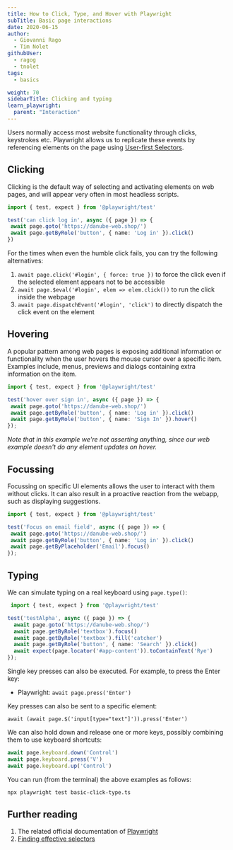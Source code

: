 ```yaml
---
title: How to Click, Type, and Hover with Playwright
subTitle: Basic page interactions
date: 2020-06-15
author:
  - Giovanni Rago
  - Tim Nolet
githubUser:
  - ragog
  - tnolet
tags:
  - basics

weight: 70
sidebarTitle: Clicking and typing
learn_playwright:
  parent: "Interaction"
---
```


Users normally access most website functionality through clicks, keystrokes etc. Playwright allows us to replicate these events by referencing elements on the page using [User-first Selectors](https://www.checklyhq.com/blog/playwright-user-first-selectors/).



## Clicking

Clicking is the default way of selecting and activating elements on web pages, and will appear very often in most headless scripts.

 ```ts {title="basic-click.spec.ts"}
import { test, expect } from '@playwright/test'

test('can click log in', async ({ page }) => {
  await page.goto('https://danube-web.shop/')
  await page.getByRole('button', { name: 'Log in' }).click()
})
 ```


For the times when even the humble click fails, you can try the following alternatives:
1. `await page.click('#login', { force: true })` to force the click even if the selected element appears not to be accessible
2. `await page.$eval('#login', elem => elem.click())` to run the click inside the webpage
3. `await page.dispatchEvent('#login', 'click')` to directly dispatch the click event on the element

## Hovering

A popular pattern among web pages is exposing additional information or functionality when the user hovers the mouse cursor over a specific item. Examples include, menus, previews and dialogs containing extra information on the item.

 ```ts {title="basic-hover.spec.ts"}
import { test, expect } from '@playwright/test'

test('hover over sign in', async ({ page }) => {
  await page.goto('https://danube-web.shop/')
  await page.getByRole('button', { name: 'Log in' }).click()
  await page.getByRole('button', { name: 'Sign In' }).hover()
});
 ```
*Note that in this example we're not asserting anything, since our web example doesn't do any element updates on hover.*

## Focussing

Focussing on specific UI elements allows the user to interact with them without clicks. It can also result in a proactive reaction from the webapp, such as displaying suggestions.

 ```ts {title="basic-focus.spec.ts"}
import { test, expect } from '@playwright/test'

test('Focus on email field', async ({ page }) => {
  await page.goto('https://danube-web.shop/')
  await page.getByRole('button', { name: 'Log in' }).click()
  await page.getByPlaceholder('Email').focus()
});
 ```
## Typing

We can simulate typing on a real keyboard using `page.type()`:

```ts {title="basic-type.spec.ts"}
 import { test, expect } from '@playwright/test'

test('testAlpha', async ({ page }) => {
  await page.goto('https://danube-web.shop/')
  await page.getByRole('textbox').focus()
  await page.getByRole('textbox').fill('catcher')
  await page.getByRole('button', { name: 'Search' }).click()
  await expect(page.locator('#app-content')).toContainText('Rye')
});
 ```

Single key presses can also be executed. For example, to press the Enter key:
- Playwright: `await page.press('Enter')`

Key presses can also be sent to a specific element:

`await (await page.$('input[type="text"]')).press('Enter')`

We can also hold down and release one or more keys, possibly combining them to use keyboard shortcuts:

```ts
await page.keyboard.down('Control')
await page.keyboard.press('V')
await page.keyboard.up('Control')
```

You can run (from the terminal) the above examples as follows:
```sh
npx playwright test basic-click-type.ts
```

## Further reading
1. The related official documentation of [Playwright](https://playwright.dev/docs/input#mouse-click) 
2. [Finding effective selectors](/learn/playwright/selectors/)
